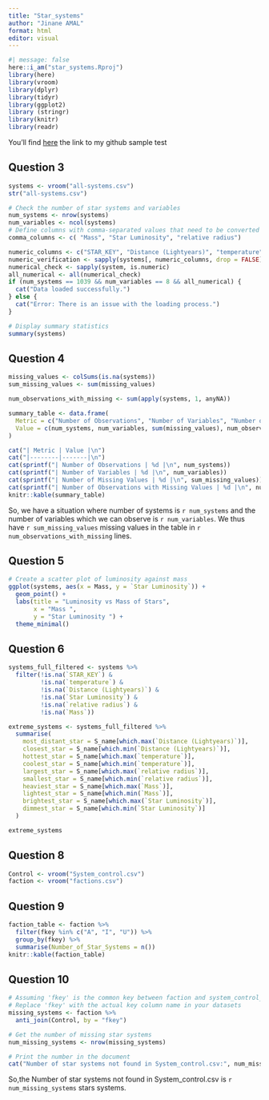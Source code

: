 ```yaml
---
title: "Star_systems"
author: "Jinane AMAL"
format: html
editor: visual
---
```


```r
#| message: false
here::i_am("star_systems.Rproj")
library(here)
library(vroom)
library(dplyr)
library(tidyr)
library(ggplot2)
library (stringr)
library(knitr)
library(readr)
```

You'll find [here](https://github.com/jinane1amal/star_systems.git) the link to my github sample test

## Question 3

```r
systems <- vroom("all-systems.csv")
str("all-systems.csv")
```

```r
# Check the number of star systems and variables
num_systems <- nrow(systems)
num_variables <- ncol(systems)
# Define columns with comma-separated values that need to be converted to numeric
comma_columns <- c( "Mass", "Star Luminosity", "relative radius")

numeric_columns <- c("STAR_KEY", "Distance (Lightyears)", "temperature", "Mass", "Star Luminosity", "relative radius")
numeric_verification <- sapply(systems[, numeric_columns, drop = FALSE], is.numeric)
numerical_check <- sapply(system, is.numeric)
all_numerical <- all(numerical_check)
if (num_systems == 1039 && num_variables == 8 && all_numerical) {
  cat("Data loaded successfully.")
} else {
  cat("Error: There is an issue with the loading process.")
}

# Display summary statistics
summary(systems)

```

## Question 4

```r

missing_values <- colSums(is.na(systems))
sum_missing_values <- sum(missing_values)

num_observations_with_missing <- sum(apply(systems, 1, anyNA))

summary_table <- data.frame(
  Metric = c("Number of Observations", "Number of Variables", "Number of Missing Values", "Number of Observations with Missing Values"),
  Value = c(num_systems, num_variables, sum(missing_values), num_observations_with_missing)
)

cat("| Metric | Value |\n")
cat("|--------|-------|\n")
cat(sprintf("| Number of Observations | %d |\n", num_systems))
cat(sprintf("| Number of Variables | %d |\n", num_variables))
cat(sprintf("| Number of Missing Values | %d |\n", sum_missing_values))
cat(sprintf("| Number of Observations with Missing Values | %d |\n", num_observations_with_missing))
knitr::kable(summary_table)
```

So, we have a situation where number of systems is `r num_systems` and the number of variables which we can observe is `r num_variables`. We thus have `r sum_missing_values ` missing values in the table in `r num_observations_with_missing` lines.

## Question 5

```r

# Create a scatter plot of luminosity against mass
ggplot(systems, aes(x = Mass, y = `Star Luminosity`)) +
  geom_point() +
  labs(title = "Luminosity vs Mass of Stars",
       x = "Mass ",
       y = "Star Luminosity ") +
  theme_minimal()
```
## Question 6


```r
systems_full_filtered <- systems %>%
  filter(!is.na(`STAR_KEY`) & 
         !is.na(`temperature`) & 
         !is.na(`Distance (Lightyears)`) & 
         !is.na(`Star Luminosity`) & 
         !is.na(`relative radius`) & 
         !is.na(`Mass`))

```
                                                             
```r
extreme_systems <- systems_full_filtered %>%
  summarise(
    most_distant_star = S_name[which.max(`Distance (Lightyears)`)],
    closest_star = S_name[which.min(`Distance (Lightyears)`)],
    hottest_star = S_name[which.max(`temperature`)],
    coolest_star = S_name[which.min(`temperature`)],
    largest_star = S_name[which.max(`relative radius`)],
    smallest_star = S_name[which.min(`relative radius`)],
    heaviest_star = S_name[which.max(`Mass`)],
    lightest_star = S_name[which.min(`Mass`)],
    brightest_star = S_name[which.max(`Star Luminosity`)],
    dimmest_star = S_name[which.min(`Star Luminosity`)]
  )

extreme_systems

```

## Question 8

```r
Control <- vroom("System_control.csv")
faction <- vroom("factions.csv")
```
## Question 9

```r
faction_table <- faction %>%
  filter(fkey %in% c("A", "I", "U")) %>%
  group_by(fkey) %>%
  summarise(Number_of_Star_Systems = n())
knitr::kable(faction_table)
```



## Question 10

```r


# Assuming 'fkey' is the common key between faction and system_control_data
# Replace 'fkey' with the actual key column name in your datasets
missing_systems <- faction %>%
  anti_join(Control, by = "fkey")

# Get the number of missing star systems
num_missing_systems <- nrow(missing_systems)

# Print the number in the document
cat("Number of star systems not found in System_control.csv:", num_missing_systems)

```
So,the Number of star systems not found in System_control.csv is `r num_missing_systems` stars systems.
